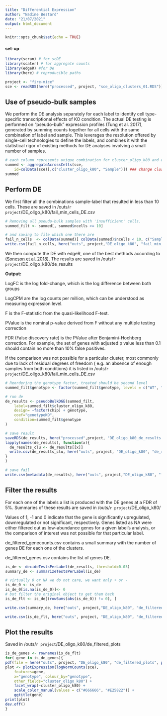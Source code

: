 ```yaml
---
title: "Differential Expression"
author: "Nadine Bestard"
date: "21/07/2021"
output: html_document
---
```


```r
knitr::opts_chunk$set(echo = TRUE)
```

#### set-up
```r
library(scran) # for scDE
library(scater) # for aggregate counts
library(edgeR) #for De
library(here) # reproducible paths
```
```r
project <- "fire-mice"
sce <- readRDS(here("processed", project, "sce_oligo_clusters_01.RDS")) 
```


## Use of pseudo-bulk samples

We perform the DE analysis separately for each label to identify cell type-specific transcriptional effects of KO condition. The actual DE testing is performed on “pseudo-bulk” expression profiles (Tung et al. 2017), generated by summing counts together for all cells with the same combination of label and sample. This leverages the resolution offered by single-cell technologies to define the labels, and combines it with the statistical rigor of existing methods for DE analyses involving a small number of samples.

```r
# each column represents unique combination for cluster_oligo_k80 and each sample replicate
summed <- aggregateAcrossCells(sce, 
    id=colData(sce)[,c("cluster_oligo_k80", "Sample")]) ### change cluster_oligo_k80 by whatever resolution
summed
```

## Perform DE

We first filter all the combinations sample-label that resulted in less than 10
cells. These are saved in /outs/`r project`/DE_oligo_k80/fail_min_cells_DE.csv

```r
# Removing all pseudo-bulk samples with 'insufficient' cells.
summed_filt <- summed[, summed$ncells >= 10]

# and saving to file which one there are
fail_n_cells  <- colData(summed)[ colData(summed)$ncells < 10, c("Sample", "mouse", "genotype", "tissue", "chip", "cluster_oligo_k80", "ncells")]
write.csv(fail_n_cells, here("outs", project,"DE_oligo_k80", "fail_min_cells_DE.csv"), row.names = FALSE)
```

We then compute the DE with edgeR, one of the best methods according to [(Soneson et al. 2018)](https://www.nature.com/articles/nmeth.4612). The results are saved in /outs/`r project`/DE_oligo_k80/de_results

**Output:**

LogFC is the log fold-change, which is the log difference between both groups

LogCPM are the log counts per million, which can be understood as measuring expression level.

F is the F-statistic from the quasi-likelihood F-test.

PValue is the nominal p-value derived from F without any multiple testing correction

FDR (False discovery rate) is the PValue after Benjamini-Hochberg correction.  For example, the set of genes with adjusted p value less than 0.1 should contain no more than 10% false positives.

If the comparison was not possible for a particular cluster, most commonly due to lack of residual degrees of freedom ( e.g. an absence of enough samples from both conditions) it is listed in /outs/`r project`/DE_oligo_k80/fail_min_cells_DE.csv

```r
# Reordering the genotype factor, treated should be second level
summed_filt$genotype <- factor(summed_filt$genotype, levels = c("WT", "KO"))

# run de
de_results <- pseudoBulkDGE(summed_filt, 
    label=summed_filt$cluster_oligo_k80,
    design= ~factor(chip) + genotype,
    coef="genotypeKO",
    condition=summed_filt$genotype 
)

# save result
saveRDS(de_results, here("processed",project, "DE_oligo_k80_de_results.RDS"))
lapply(names(de_results), function(x){
  de_results_clu <- de_results[[x]]
  write.csv(de_results_clu, here("outs", project, "DE_oligo_k80", "de_results", paste0("de_results_", x, ".csv")), quote = FALSE)
}
)

# save fail
write.csv(metadata(de_results), here("outs", project,"DE_oligo_k80", "fail_contrast_DE.csv"), row.names = FALSE)

```

## Filter the results

For each one of the labels a list is produced with the DE genes at a FDR of 5%. Summaries of these results are saved in /outs/`r project`/DE_oligo_k80/ 

Values of 1, -1 and 0 indicate that the gene is significantly upregulated, downregulated or not significant, respectively.
Genes listed as NA were either filtered out as low-abundance genes for a given label’s analysis, or the comparison of interest was not possible for that particular label.

de_filtered_genecounts.csv contains a small summary with the number of genes DE for each one of the clusters. 

de_filtered_genes.csv contains the list of genes DE. 

```r
is_de <- decideTestsPerLabel(de_results, threshold=0.05)
summary_de <- summarizeTestsPerLabel(is_de)

# virtually 0 or NA we do not care, we want only + or -
is_de_0 <- is_de
is_de_0[is.na(is_de_0)]<- 0
# but filter the original object to get them back
is_de_flt <- is_de[(rowSums(abs(is_de_0)) != 0), ]

write.csv(summary_de, here("outs", project,"DE_oligo_k80", "de_filtered_genecounts.csv"))

write.csv(is_de_flt, here("outs", project, "DE_oligo_k80", "de_filtered_genes.csv" ))
```

## Plot the results

Saved in /outs/`r project`/DE_oligo_k80/de_filtered_plots

```r
is_de_genes <- rownames(is_de_flt)
for( gene in is_de_genes){
pdf(file = here("outs", project, "DE_oligo_k80", "de_filtered_plots", paste0(gene, ".pdf")))
plot <- plotExpression(logNormCounts(sce),
    features=gene,
    x="genotype", colour_by="genotype",
    other_fields="cluster_oligo_k80") +
    facet_wrap(~cluster_oligo_k80) +
    scale_color_manual(values = c("#666666", "#E25822")) +
    ggtitle(gene)
print(plot)
dev.off()
}
```